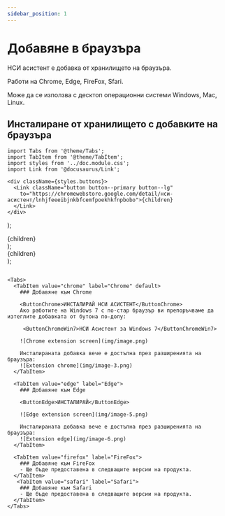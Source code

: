 ```yaml
---
sidebar_position: 1
---
```


# Добавяне в браузъра

НСИ асистент е добавка от хранилището на браузъра. 

Работи на Chrome, Edge, FireFox, Sfari.
        
Може да се използва с десктоп операционни системи Windows, Mac, Linux.

## Инсталиране от хранилището с добавките на браузъра

```mdx-code-block
import Tabs from '@theme/Tabs';
import TabItem from '@theme/TabItem';
import styles from '../doc.module.css';
import Link from '@docusaurus/Link';
```
    <div className={styles.buttons}>
      <Link className="button button--primary button--lg"
        to="https://chromewebstore.google.com/detail/нси-асистент/lnhjfeeeibjnkbfcemfpoekhkfnpbobo">{children}
      </Link>
    </div>
);
    <div className={styles.buttons}>
      <Link className="button button--secondary button--lg"
        to="https://chromewebstore.google.com/detail/нси-асистент-win7/nbfgmdpkpnmgdnacfbelckjagaomehef">{children}
      </Link>
    </div>
);
    <div className={styles.buttons}>
      <Link className="button button--primary button--lg"
        to="https://microsoftedge.microsoft.com/addons/detail/нси-асистент/fbgbanbkncdiogjbmlangpnenlignkfg">{children}
      </Link>
    </div>
);
```mdx-code-block

<Tabs>
  <TabItem value="chrome" label="Chrome" default>
    ### Добавяне към Chrome

    <ButtonChrome>ИНСТАЛИРАЙ НСИ АСИСТЕНТ</ButtonChrome>
    Ако работите на Windows 7 с по-стар браузър ви препоръчваме да изтеглите добавката от бутона по-долу:
    
     <ButtonChromeWin7>НСИ Асистент за Windows 7</ButtonChromeWin7>

    ![Chrome extension screen](img/image.png)

    Инсталираната добавка вече е достъпна през разширенията на браузъра:
    ![Extension chrome](img/image-3.png)
  </TabItem>

  <TabItem value="edge" label="Edge">
    ### Добавяне към Edge

    <ButtonEdge>ИНСТАЛИРАЙ</ButtonEdge>
   
    ![Edge extension screen](img/image-5.png)

    Инсталираната добавка вече е достъпна през разширенията на браузъра:
    ![Extension edge](img/image-6.png)
  </TabItem>

  <TabItem value="firefox" label="FireFox">
    ### Добавяне към FireFox
    - Ще бъде предоставена в следващите версии на продукта.
  </TabItem>
   <TabItem value="safari" label="Safari">
    ### Добавяне към Safari
    - Ще бъде предоставена в следващите версии на продукта.
  </TabItem>
</Tabs>
```